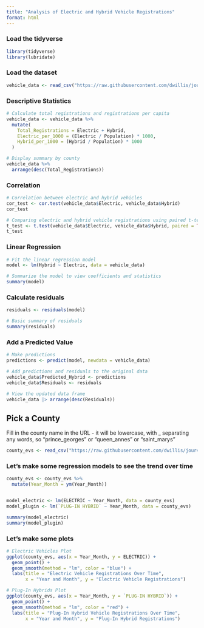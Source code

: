 ```yaml
---
title: "Analysis of Electric and Hybrid Vehicle Registrations"
format: html
---
```


### Load the tidyverse

```r
library(tidyverse)
library(lubridate)
```

### Load the dataset

```r
vehicle_data <- read_csv("https://raw.githubusercontent.com/dwillis/jour405_files/main/electric_hybrid_0424.csv")

```

### Descriptive Statistics

```r
# Calculate total registrations and registrations per capita
vehicle_data <- vehicle_data %>%
  mutate(
    Total_Registrations = Electric + Hybrid,
    Electric_per_1000 = (Electric / Population) * 1000,
    Hybrid_per_1000 = (Hybrid / Population) * 1000
  )

# Display summary by county
vehicle_data %>%
  arrange(desc(Total_Registrations))

```

### Correlation

```r
# Correlation between electric and hybrid vehicles
cor_test <- cor.test(vehicle_data$Electric, vehicle_data$Hybrid)
cor_test

# Comparing electric and hybrid vehicle registrations using paired t-test
t_test <- t.test(vehicle_data$Electric, vehicle_data$Hybrid, paired = TRUE)
t_test

```

### Linear Regression

```r
# Fit the linear regression model
model <- lm(Hybrid ~ Electric, data = vehicle_data)

# Summarize the model to view coefficients and statistics
summary(model)

```

### Calculate residuals

```r
residuals <- residuals(model)

# Basic summary of residuals
summary(residuals)

```

### Add a Predicted Value

```r
# Make predictions
predictions <- predict(model, newdata = vehicle_data)

# Add predictions and residuals to the original data
vehicle_data$Predicted_Hybrid <- predictions
vehicle_data$Residuals <- residuals

# View the updated data frame
vehicle_data |> arrange(desc(Residuals))

```

## Pick a County

Fill in the county name in the URL - it will be lowercase, with _ separating any words, so "prince_georges" or "queen_annes" or "saint_marys"

```r
county_evs <- read_csv("https://raw.githubusercontent.com/dwillis/jour405_files/main/{county}.csv")
```

### Let's make some regression models to see the trend over time

```r
county_evs <- county_evs %>%
  mutate(Year_Month = ym(Year_Month))


model_electric <- lm(ELECTRIC ~ Year_Month, data = county_evs)
model_plugin <- lm(`PLUG-IN HYBRID` ~ Year_Month, data = county_evs)

summary(model_electric)
summary(model_plugin)

```

### Let's make some plots


```r
# Electric Vehicles Plot
ggplot(county_evs, aes(x = Year_Month, y = ELECTRIC)) +
  geom_point() +
  geom_smooth(method = "lm", color = "blue") +
  labs(title = "Electric Vehicle Registrations Over Time",
       x = "Year and Month", y = "Electric Vehicle Registrations")

# Plug-In Hybrids Plot
ggplot(county_evs, aes(x = Year_Month, y = `PLUG-IN HYBRID`)) +
  geom_point() +
  geom_smooth(method = "lm", color = "red") +
  labs(title = "Plug-In Hybrid Vehicle Registrations Over Time",
       x = "Year and Month", y = "Plug-In Hybrid Registrations")

```


